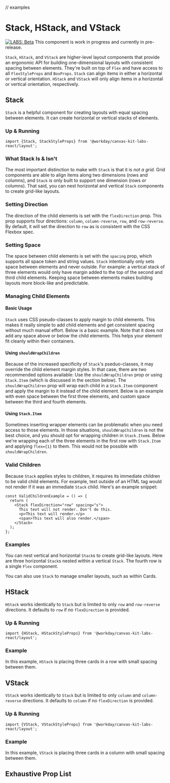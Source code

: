 
// examples

<Meta title="Labs/Layout/Stack" component={Stack} />

# Stack, HStack, and VStack

[![LABS: Beta](https://img.shields.io/badge/LABS-beta-orange)](https://github.com/Workday/canvas-kit/tree/master/modules/labs-react/README.md)
This component is work in progress and currently in pre-release.

`Stack`, `HStack`, and `VStack` are higher-level layout components that provide an ergonomic API for
building one-dimensional layouts with consistent spacing between elements. They're built on top of
`Flex` and have access to all `FlexStyleProps` and `BoxProps`. `Stack` can align items in either a
horizontal or vertical orientation. `HStack` and `VStack` will only align items in a horizontal or
vertical orientation, respectively.

## Stack

`Stack` is a helpful component for creating layouts with equal spacing between elements. It can
create horizontal or vertical stacks of elements.

### Up & Running

```tsx
import {Stack, StackStyleProps} from '@workday/canvas-kit-labs-react/layout';
```

### What Stack Is & Isn't

The most important distinction to make with `Stack` is that it is _not a grid._ Grid components are
able to align items along two dimensions (rows and columns), and `Stack` is only built to support
one dimension (rows _or_ columns). That said, you can nest horizontal and vertical `Stack`
components to create grid-like layouts.

### Setting Direction

The direction of the child elements is set with the `flexDirection` prop. This prop supports four
directions: `column`, `column-reverse`, `row`, and `row-reverse`. By default, it will set the
direction to `row` as is consistent with the CSS Flexbox spec.

### Setting Space

The space between child elements is set with the `spacing` prop, which supports all space token and
string values. `Stack` intentionally only sets space between elements and never outside. For
example: a vertical stack of three elements would only have margin added to the top of the second
and third child elements. Keeping space between elements makes building layouts more block-like and
predictable.

### Managing Child Elements

#### Basic Usage

`Stack` uses CSS pseudo-classes to apply margin to child elements. This makes it really simple to
add child elements and get consistent spacing without much manual effort. Below is a basic example.
Note that it does not add any space above or below the child elements. This helps your element fit
cleanly within their containers.

<ExampleCodeBlock code={BasicStack} />

#### Using `shouldWrapChildren`

Because of the increased specificity of `Stack`'s pseduo-classes, it may override the child element
margin styles. In that case, there are two recommended options available: Use the
`shouldWrapChildren` prop or using `Stack.Item` (which is discussed in the section below). The
`shouldWrapChildren` prop will wrap each child in a `Stack.Item` component and apply the margin to
it instead of the child element. Below is an example with even space between the first three
elements, and custom space between the third and fourth elements.

<ExampleCodeBlock code={ShouldWrapChildren} />

#### Using `Stack.Item`

Sometimes inserting wrapper elements can be problematic when you need access to those elements. In
those situations, `shouldWrapChildren` is not the best choice, and you should opt for wrapping
children in `Stack.Item`s. Below we're wrapping each of the three elements in the first row with
`Stack.Item` and applying `flex={1}` to them. This would not be possible with `shouldWrapChildren`.

<ExampleCodeBlock code={StackItems} />

### Valid Children

Because `Stack` applies styles to children, it requires its immediate children to be valid child
elements. For example, text outside of an HTML tag would not render if it was an immediate `Stack`
child. Here's an example snippet:

```tsx
const ValidChildrenExample = () => {
  return (
    <Stack flexDirection="row" spacing="s">
      This text will not render. Don't do this.
      <p>This text will render.</p>
      <span>This text will also render.</span>
    </Stack>
  );
};
```

### Examples

You can nest vertical and horizontal `Stack`s to create grid-like layouts. Here are three horizontal
`Stack`s nested within a vertical `Stack`. The fourth row is a single `Flex` component.

<ExampleCodeBlock code={NestedStacks} />

You can also use `Stack` to manage smaller layouts, such as within Cards.

<ExampleCodeBlock code={StackCard} />

## HStack

`HStack` works identically to `Stack` but is limited to only `row` and `row-reverse` directions. It
defaults to `row` if no `flexDirection` is provided.

### Up & Running

```tsx
import {HStack, HStackStyleProps} from '@workday/canvas-kit-labs-react/layout';
```

### Example

In this example, `HStack` is placing three cards in a row with small spacing between them.

<ExampleCodeBlock code={HStackCards} />

## VStack

`VStack` works identically to `Stack` but is limited to only `column` and `column-reverse`
directions. It defaults to `column` if no `flexDirection` is provided.

### Up & Running

```tsx
import {VStack, VStackStyleProps} from '@workday/canvas-kit-labs-react/layout';
```

### Example

In this example, `VStack` is placing three cards in a column with small spacing between them.

<ExampleCodeBlock code={VStackCards} />

## Exhaustive Prop List

<ArgsTable of={Stack} />
